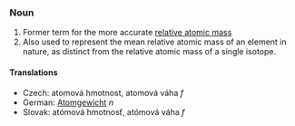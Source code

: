 ===Noun===
# Former term for the more accurate [[relative atomic mass]]
# Also used to represent the mean relative atomic mass of an element in nature, as distinct from the relative atomic mass of a single isotope.

====Translations====

*Czech:  atomová hmotnost,  atomová váha  ''f''
*German: [[Atomgewicht]] ''n''
*Slovak:  atómová hmotnosť,  atómová váha  ''f''